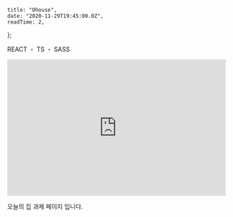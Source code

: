 
    title: "Ohouse",
    date: "2020-11-29T19:45:00.0Z",
    readTime: 2,
};


<p style={{ textAlign: "center", fontFamily: "Rajdhani" }}>
    REACT ・ TS ・ SASS
</p>

<div
    style={{
        marginTop: "2.625rem",
        textAlign: "center",
    }}
>

</div>

<div style={{ paddingTop: "2rem" }}>
<iframe width="100%" height="315" src="https://www.youtube.com/embed/L5u7KgX1P4o" title="YouTube video player" frameBorder="0" allow="accelerometer; autoplay; clipboard-write; encrypted-media; gyroscope; picture-in-picture" allowFullScreen>
</iframe>

</div>

<p
    style={{
        paddingTop: "2rem",
        fontSize: "0.8rem",
        fontWeight: "200",
        textAlign: "center",
    }}
>
    오늘의 집 과제 페이지 입니다.
    <br />
    <br />
</p>
